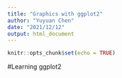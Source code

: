 ```yaml
---
title: "Graphics with ggplot2"
author: "Yuyuan Chen"
date: "2021/12/12"
output: html_document
---
```


```r
knitr::opts_chunk$set(echo = TRUE)
```

#Learning ggplot2

